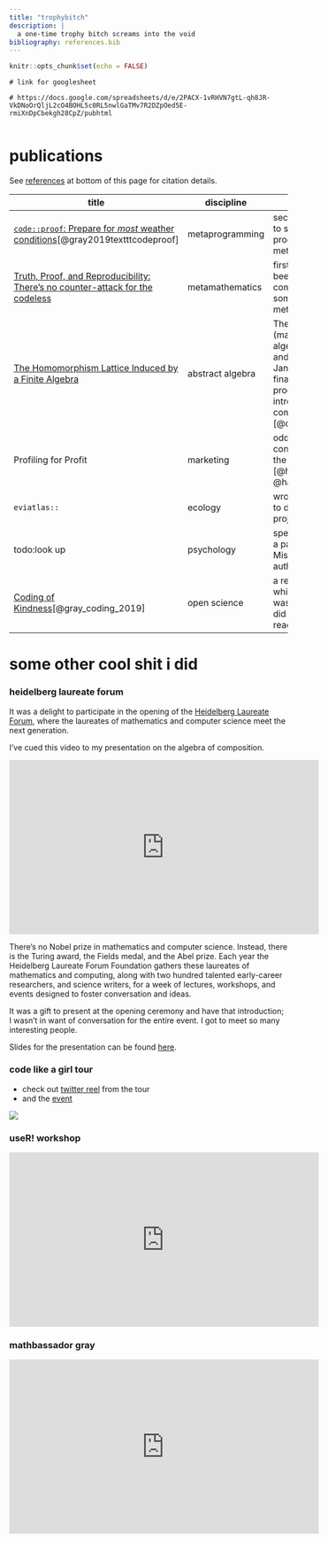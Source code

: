 ```yaml
---
title: "trophybitch"
description: |
  a one-time trophy bitch screams into the void
bibliography: references.bib
---
```


```r
knitr::opts_chunk$set(echo = FALSE)
```


```{echo=FALSE, eval=FALSE}

# link for googlesheet

# https://docs.google.com/spreadsheets/d/e/2PACX-1vRHVN7gtL-qh8JR-VkDNoOrQljL2cO4BOHL5c0RL5nwlGaTMv7R2DZpOed5E-rmiXnDpCbekgh28CpZ/pubhtml


```


# publications

See [references](#references) at bottom of this page for citation details.

title | discipline | description
--|-|----
[`code::proof`: Prepare for *most* weather conditions](https://arxiv.org/abs/1910.06964)[@gray2019textttcodeproof] | metaprogramming | second paper from thesis,  accepted to springer computer science proceedings something something, metaprogramming 
[Truth, Proof, and Reproducibility: There's no counter-attack for the codeless](https://arxiv.org/abs/1907.05947) | metamathematics | first paper from current thesis has been accepted into springer computer proceedings something something, metamathematics[@gray_truth_2019]
[The Homomorphism Lattice Induced by a Finite Algebra](https://link.springer.com/epdf/10.1007/s11083-017-9426-3?author_access_token=Tx3I0PNwg5dFrahH71DncPe4RwlQNchNByi7wbcMAY5xivQFAeypeZYbpkYiIm56ubi44Xeb3jQJh6Y2LL8MDMMBjFNWvxCIzyDBkmDI7ZtY6XFcn9qUBg5X3MB3WdDpzOfXDt4InQo_9PdfLHknPw==) | abstract algebra | The publication of my honours (masters-level) thesis in abstract algebra. Authorship is alphabetical and equal in mathematics. Brian and Jane did a great deal of work on the final paper. But in my thesis, the proofs were all (but two small introductory proofs Brian wrote for completeness) my own. [@davey_homomorphism_2018]
Profiling for Profit | marketing | oddly enough, an award-winning consumer behaviour paper, best in the business ethics track [@harrison_ethical_2010; @harrison_profiling_2012]
`eviatlas::` | ecology | wrote one paragraph and contributed to discussion on this ecology project[@haddaway_eviatlas_2019]
todo:look up | psychology | spent two deep-dive days conjuring a package out of an equation for the Misinformation Lab, and two co-authored papers are submitted
[Coding of Kindness](https://softloud.github.io/codingofkindness/)[@gray_coding_2019] | open science | a rephrasing of the Code of Conduct, which did not win over the people I was trying to communicate with, but did mean that other survivors reached out, and that was quite lovely


# some other cool shit i did 

### heidelberg laureate forum 

It was a delight to participate in the opening of the [Heidelberg Laureate Forum](https://www.heidelberg-laureate-forum.org/), where the laureates of mathematics and computer science meet the next generation. 

I've cued this video to my presentation on the algebra of composition.

<iframe width="560" height="315" src="https://www.youtube.com/embed/lJtdOsjy59A?start=2119" frameborder="0" allow="accelerometer; autoplay; encrypted-media; gyroscope; picture-in-picture" allowfullscreen></iframe>

There's no Nobel prize in mathematics and computer science. Instead, there is the Turing award, the Fields medal, and the Abel prize. Each year the Heidelberg Laureate Forum Foundation gathers these laureates of mathematics and computing, along with two hundred talented early-career researchers, and science writers, for a week of lectures, workshops, and events designed to foster conversation and ideas. 

It was a gift to present at the opening ceremony and have that introduction; I wasn't in want of conversation for the entire event. I got to meet so many interesting people. 

Slides for the presentation can be found [here](https://softloud.github.io/onetimetrophybitch/talks/hlf/hlf-2019-xaringan.html#1).

### code like a girl tour

- check out [twitter reel](https://twitter.com/i/moments/1027200380600348673) from the tour
- and the [event](https://codelikeagirl.org/states/act/2018/september/data-storytelling-with-charles-gray-launch-event/)

![](figs/code-like-a-girl.jpg)

### useR! workshop

<iframe width="560" height="315" src="https://www.youtube.com/embed/AmqxVDlfKQY" frameborder="0" allow="accelerometer; autoplay; encrypted-media; gyroscope; picture-in-picture" allowfullscreen></iframe>


### mathbassador gray

<iframe width="560" height="315" src="https://www.youtube.com/embed/o0Rqz8Hgacc" frameborder="0" allow="accelerometer; autoplay; encrypted-media; gyroscope; picture-in-picture" allowfullscreen></iframe>